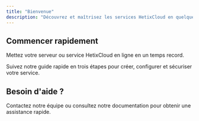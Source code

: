 ```yaml
---
title: "Bienvenue"
description: "Découvrez et maîtrisez les services HetixCloud en quelques minutes"
---
```


## Commencer rapidement

Mettez votre serveur ou service HetixCloud en ligne en un temps record.

<Card title="Guide de démarrage" icon="rocket" horizontal href="/quickstart">
  Suivez notre guide rapide en trois étapes pour créer, configurer et sécuriser votre service.
</Card>


## Besoin d'aide ?

<Card title="Support HetixCloud" icon="headset" href="/support">
  Contactez notre équipe ou consultez notre documentation pour obtenir une assistance rapide.
</Card>
